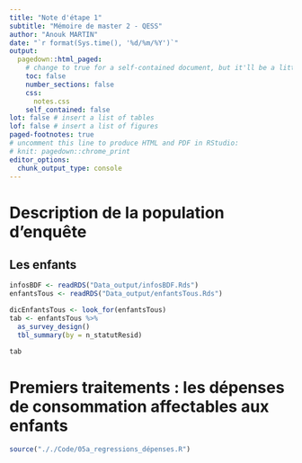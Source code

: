 ```yaml
---
title: "Note d'étape 1"
subtitle: "Mémoire de master 2 - QESS"
author: "Anouk MARTIN"
date: "`r format(Sys.time(), '%d/%m/%Y')`"
output:
  pagedown::html_paged:
    # change to true for a self-contained document, but it'll be a litte slower for Pandoc to render
    toc: false
    number_sections: false
    css: 
      notes.css
    self_contained: false
lot: false # insert a list of tables
lof: false # insert a list of figures
paged-footnotes: true
# uncomment this line to produce HTML and PDF in RStudio:
# knit: pagedown::chrome_print
editor_options: 
  chunk_output_type: console
---
```


# Description de la population d'enquête 

## Les enfants

```r
infosBDF <- readRDS("Data_output/infosBDF.Rds")
enfantsTous <- readRDS("Data_output/enfantsTous.Rds")

dicEnfantsTous <- look_for(enfantsTous)
tab <- enfantsTous %>%
  as_survey_design()
  tbl_summary(by = n_statutResid)

tab
```












# Premiers traitements : les dépenses de consommation affectables aux enfants 

```r
source("././Code/05a_regressions_dépenses.R")
```


